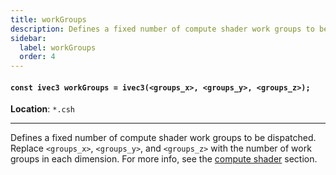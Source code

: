 ```yaml
---
title: workGroups
description: Defines a fixed number of compute shader work groups to be dispatched.
sidebar:
  label: workGroups
  order: 4
---
```


#### `const ivec3 workGroups = ivec3(<groups_x>, <groups_y>, <groups_z>);`

**Location**: `*.csh`

---

Defines a fixed number of compute shader work groups to be dispatched. Replace `<groups_x>`, `<groups_y>`, and `<groups_z>` with the number of work groups in each dimension. For more info, see the [compute shader](/current/reference/programs/overview/#compute-shaders) section.